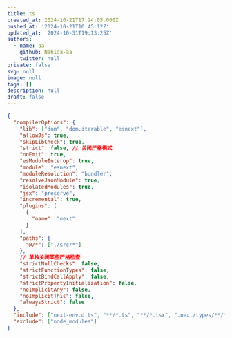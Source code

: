 ```yaml
---
title: ts
created_at: 2024-10-21T17:24:05.000Z
pushed_at: '2024-10-21T10:45:12Z'
updated_at: '2024-10-31T19:13:25Z'
authors:
  - name: aa
    github: Nahida-aa
    twitter: null
private: false
svg: null
image: null
tags: []
description: null
draft: false
---
```

```json path="tsconfig.josn"
{
  "compilerOptions": {
    "lib": ["dom", "dom.iterable", "esnext"],
    "allowJs": true,
    "skipLibCheck": true,
    "strict": false, // 关闭严格模式
    "noEmit": true,
    "esModuleInterop": true,
    "module": "esnext",
    "moduleResolution": "bundler",
    "resolveJsonModule": true,
    "isolatedModules": true,
    "jsx": "preserve",
    "incremental": true,
    "plugins": [
      {
        "name": "next"
      }
    ],
    "paths": {
      "@/*": ["./src/*"]
    },
    // 单独关闭某些严格检查
    "strictNullChecks": false,
    "strictFunctionTypes": false,
    "strictBindCallApply": false,
    "strictPropertyInitialization": false,
    "noImplicitAny": false,
    "noImplicitThis": false,
    "alwaysStrict": false
  },
  "include": ["next-env.d.ts", "**/*.ts", "**/*.tsx", ".next/types/**/*.ts", "src/app/tools/mdx/editor.jsx"],
  "exclude": ["node_modules"]
}
```
